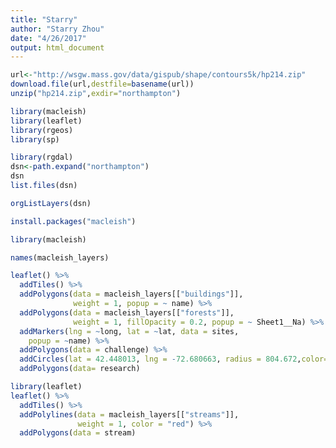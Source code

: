 ```yaml
---
title: "Starry"
author: "Starry Zhou"
date: "4/26/2017"
output: html_document
---
```


```r
url<-"http://wsgw.mass.gov/data/gispub/shape/contours5k/hp214.zip"
download.file(url,destfile=basename(url))
unzip("hp214.zip",exdir="northampton")
```
```r
library(macleish)
library(leaflet)
library(rgeos)
library(sp)
```

```r
library(rgdal)
dsn<-path.expand("northampton")
dsn
list.files(dsn)
```

```r
orgListLayers(dsn)
```

```r
install.packages("macleish")
```

```r
library(macleish)
```


```r
names(macleish_layers)
```

```r
leaflet() %>%
  addTiles() %>%
  addPolygons(data = macleish_layers[["buildings"]], 
              weight = 1, popup = ~ name) %>%
  addPolygons(data = macleish_layers[["forests"]], 
              weight = 1, fillOpacity = 0.2, popup = ~ Sheet1__Na) %>%
  addMarkers(lng = ~long, lat = ~lat, data = sites,
    popup = ~name) %>%
  addPolygons(data = challenge) %>%
  addCircles(lat = 42.448013, lng = -72.680663, radius = 804.672,color="green") %>%
  addPolygons(data= research)
```
```r
library(leaflet)
leaflet() %>%
  addTiles() %>%
  addPolylines(data = macleish_layers[["streams"]], 
               weight = 1, color = "red") %>%
  addPolygons(data = stream) 
```












